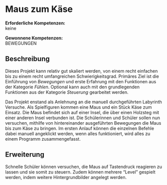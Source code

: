 = Maus zum Käse =

'''Erforderliche Kompetenzen:'''<br />
keine

'''Gewonnene Kompetenzen:'''<br />
BEWEGUNGEN

== Beschreibung ==

Dieses Projekt kann relativ gut skaliert werden, von einem recht einfachen bis zu einem recht umfangreichen Schwierigkeitsgrad. Primäres Ziel ist die Einführung von ''Bewegungen'' und erste Erfahrung mit den Funktionen aus der Kategorie ''Fühlen''. Optional kann auch mit den grundlegenden Funktionen aus der Kategorie ''Steuerung'' gearbeitet werden.

Das Projekt enstand als Anlehnung an die manuell durchgeführten Labyrinth Versuche. Als Spielfiguren kommen eine Maus und ein Stück Käse zum Einsatz. Die Maus befindet sich auf einer Insel, die über einen Holzsteg mit einer anderen Insel verbunden ist. Die Schülerinnen und Schüler sollen nun versuchen, mithilfe von hintereinander ausgeführten Bewegungen die Maus bis zum Käse zu bringen. Im ersten Anlauf können die einzelnen Befehle dabei manuell angeklickt werden, wenn alles funktioniert, wird alles zu einem Programm zusammengefasst.

== Erweiterung ==

Schnelle Schüler können versuchen, die Maus auf Tastendruck reagieren zu lassen und sie somit zu steuern. Zudem können mehrere “Level” gespielt werden, indem weitere Hintergrundbilder angelegt werden.

